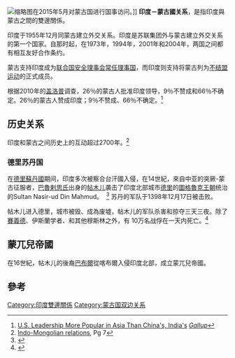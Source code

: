 {{Infobox Bilateral relations|印度－蒙古國|India|Mongolia|filetype=svg}}
[[File:Prime_Minister_Narendra_Modi_in_Mongolia.png|缩略图]]在2015年5月对蒙古国进行国事访问。]]
'''印度－蒙古國关系'''，是指印度與蒙古之間的雙邊關係。

印度于1955年12月同蒙古建立外交关系。印度是苏联集团外与蒙古建立外交关系的第一个国家。自那时起，在1973年，1994年，2001年和2004年，两国之间都有相互友好合作条约。

蒙古支持印度成为[[联合国安全理事会常任理事国|联合国安全理事会常任理事国]]，而印度则支持将蒙古列为[[不结盟运动|不结盟运动]]的正式成员。

根据2010年的[[蓋洛普|盖洛普]]调查，26％的蒙古人批准印度领导，9％不赞成和66％不确定。26％的蒙古人赞成印度；9％不赞成、66％不确定。<ref>[http://www.gallup.com/poll/144269/Leadership-Popular-Asia-China-India.aspx U.S. Leadership More Popular in Asia Than China's, India's] {{Wayback|url=http://www.gallup.com/poll/144269/Leadership-Popular-Asia-China-India.aspx |date=20170714172732 }} ''[[蓋洛普|Gallup]]''</ref>

== 历史关系 ==
印度和蒙古之间历史上的互动超过2700年。<ref name="indo-mongolp7">[[India–Mongolia_relations#Indo-Mongolian_relations|Indo-Mongolian relations]], Pg 7</ref>

=== 德里苏丹国 ===
在[[德里蘇丹國|德里蘇丹國]]期间，印度多次被察合台汗國入侵，在14世紀，來自中亚的突厥-蒙古征服者，[[巴魯剌思氏|巴魯剌思氏]]出身的[[帖木儿|帖木儿]]袭击了印度北部城市[[德里|德里]]的[[圖格魯克王朝|圖格魯克王朝]]统治的Sultan Nasir-ud Din Mahmud。 
<ref>{{Cite web |url=http://www.gardenvisit.com/travel/clavijo/timurconquestofindia.htm |title=Timur - conquest of India |accessdate=2016-10-25 |archive-date=2007-10-12 |archive-url=https://web.archive.org/web/20071012090047/http://gardenvisit.com/travel/clavijo/timurconquestofindia.htm |dead-url=no }}</ref> 
苏丹的军队于1398年12月17日被击败。

帖木儿进入德里，城市被毁、成為废墟，帖木儿的军队杀害和掠夺三天三夜。除了[[賽義德|賽義德]]、伊斯蘭学者、和其他穆斯林之外，有 10万名战俘在一天内死亡。<ref>{{Cite book|title=The History of India As told By Its Own Historians Vol III|last=Elliot & Dawson|pages=445–446}}</ref>

==蒙兀兒帝國==
在16世紀，帖木儿的後裔[[巴布爾|巴布爾]]從喀布爾入侵印度北部，成立蒙兀兒帝國。

==參考 ==
{{Reflist|2}}
{{印度外交}}
{{蒙古國外交}}
[[Category:印度雙邊關係|Category:印度雙邊關係]]
[[Category:蒙古国双边关系|Category:蒙古国双边关系]]